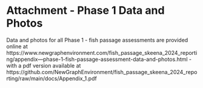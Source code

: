 # **Attachment - Phase 1 Data and Photos** {-#attach-pdf-phase1-dat}

Data and photos for all Phase 1 - fish passage assessments are provided online at https://www.newgraphenvironment.com/fish_passage_skeena_2024_reporting/appendix---phase-1-fish-passage-assessment-data-and-photos.html
- with a pdf version available at https://github.com/NewGraphEnvironment/fish_passage_skeena_2024_reporting/raw/main/docs/Appendix_1.pdf

